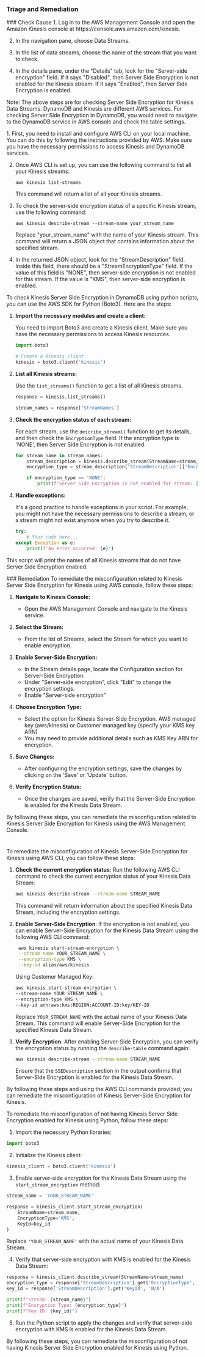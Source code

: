 
### Triage and Remediation
<Tabs>

<Tab title='Cause'>
### Check Cause
<AccordionGroup>
<Accordion title='Using Console' defaultOpen='true'>
1. Log in to the AWS Management Console and open the Amazon Kinesis console at https://console.aws.amazon.com/kinesis.

2. In the navigation pane, choose Data Streams.

3. In the list of data streams, choose the name of the stream that you want to check.

4. In the details pane, under the "Details" tab, look for the "Server-side encryption" field. If it says "Disabled", then Server Side Encryption is not enabled for the Kinesis stream. If it says "Enabled", then Server Side Encryption is enabled.

Note: The above steps are for checking Server Side Encryption for Kinesis Data Streams. DynamoDB and Kinesis are different AWS services. For checking Server Side Encryption in DynamoDB, you would need to navigate to the DynamoDB service in AWS console and check the table settings.
</Accordion>

<Accordion title='Using CLI'>
1. First, you need to install and configure AWS CLI on your local machine. You can do this by following the instructions provided by AWS. Make sure you have the necessary permissions to access Kinesis and DynamoDB services.

2. Once AWS CLI is set up, you can use the following command to list all your Kinesis streams:

   ```
   aws kinesis list-streams
   ```

   This command will return a list of all your Kinesis streams.

3. To check the server-side encryption status of a specific Kinesis stream, use the following command:

   ```
   aws kinesis describe-stream --stream-name your_stream_name
   ```

   Replace "your_stream_name" with the name of your Kinesis stream. This command will return a JSON object that contains information about the specified stream.

4. In the returned JSON object, look for the "StreamDescription" field. Inside this field, there should be a "StreamEncryptionType" field. If the value of this field is "NONE", then server-side encryption is not enabled for this stream. If the value is "KMS", then server-side encryption is enabled.
</Accordion>

<Accordion title='Using Python'>
To check Kinesis Server Side Encryption in DynamoDB using python scripts, you can use the AWS SDK for Python (Boto3). Here are the steps:

1. **Import the necessary modules and create a client:**

    You need to import Boto3 and create a Kinesis client. Make sure you have the necessary permissions to access Kinesis resources.

    ```python
    import boto3

    # Create a Kinesis client
    kinesis = boto3.client('kinesis')
    ```

2. **List all Kinesis streams:**

    Use the `list_streams()` function to get a list of all Kinesis streams.

    ```python
    response = kinesis.list_streams()

    stream_names = response['StreamNames']
    ```

3. **Check the encryption status of each stream:**

    For each stream, use the `describe_stream()` function to get its details, and then check the `EncryptionType` field. If the encryption type is 'NONE', then Server Side Encryption is not enabled.

    ```python
    for stream_name in stream_names:
        stream_description = kinesis.describe_stream(StreamName=stream_name)
        encryption_type = stream_description['StreamDescription']['EncryptionType']

        if encryption_type == 'NONE':
            print(f'Server Side Encryption is not enabled for stream: {stream_name}')
    ```

4. **Handle exceptions:**

    It's a good practice to handle exceptions in your script. For example, you might not have the necessary permissions to describe a stream, or a stream might not exist anymore when you try to describe it.

    ```python
    try:
        # Your code here...
    except Exception as e:
        print(f'An error occurred: {e}')
    ```

This script will print the names of all Kinesis streams that do not have Server Side Encryption enabled.
</Accordion>

</AccordionGroup>
</Tab>
<Tab title='Remediation'>
### Remediation

<AccordionGroup>
<Accordion title='Using Console' defaultOpen='true'>
To remediate the misconfiguration related to Kinesis Server Side Encryption for Kinesis using AWS console, follow these steps:

1. **Navigate to Kinesis Console:**
   - Open the AWS Management Console and navigate to the Kinesis service.

2. **Select the Stream:**
   - From the list of Streams, select the Stream for which you want to enable encryption.

3. **Enable Server-Side Encryption:**
   - In the Stream details page, locate the Configuration section for Server-Side Encryption.
   - Under "Server-side encryption", click "Edit" to change the encryption settings.
   - Enable "Server-side encryption"

5. **Choose Encryption Type:**
   - Select the option for Kinesis Server-Side Encryption. AWS managed key (aws/kinesis) or Customer managed key (specify your KMS key ARN)
   - You may need to provide additional details such as KMS Key ARN for encryption.

6. **Save Changes:**
   - After configuring the encryption settings, save the changes by clicking on the 'Save' or 'Update' button.

7. **Verify Encryption Status:**
   - Once the changes are saved, verify that the Server-Side Encryption is enabled for the Kinesis Data Stream.

By following these steps, you can remediate the misconfiguration related to Kinesis Server Side Encryption for Kinesis using the AWS Management Console.

#
</Accordion>

<Accordion title='Using CLI'>
To remediate the misconfiguration of Kinesis Server-Side Encryption for Kinesis using AWS CLI, you can follow these steps:

1. **Check the current encryption status**: Run the following AWS CLI command to check the current encryption status of your Kinesis Data Stream:
   
   ```bash
   aws kinesis describe-stream --stream-name STREAM_NAME
   ```
   
   This command will return information about the specified Kinesis Data Stream, including the encryption settings.

2. **Enable Server-Side Encryption**: If the encryption is not enabled, you can enable Server-Side Encryption for the Kinesis Data Stream using the following AWS CLI command:

   ```bash
    aws kinesis start-stream-encryption \
    --stream-name YOUR_STREAM_NAME \
    --encryption-type KMS \
    --key-id alias/aws/kinesis
   ```

    Using Customer Managed Key:

    ```bash
    aws kinesis start-stream-encryption \
    --stream-name YOUR_STREAM_NAME \
    --encryption-type KMS \
    --key-id arn:aws:kms:REGION:ACCOUNT-ID:key/KEY-ID
    ```

   Replace `YOUR_STREAM_NAME` with the actual name of your Kinesis Data Stream. This command will enable Server-Side Encryption for the specified Kinesis Data Stream.

3. **Verify Encryption**: After enabling Server-Side Encryption, you can verify the encryption status by running the `describe-table` command again:

   ```bash
   aws kinesis describe-stream --stream-name STREAM_NAME
   ```

   Ensure that the `SSEDescription` section in the output confirms that Server-Side Encryption is enabled for the Kinesis Data Stream.

By following these steps and using the AWS CLI commands provided, you can remediate the misconfiguration of Kinesis Server-Side Encryption for Kinesis.
</Accordion>

<Accordion title='Using Python'>
To remediate the misconfiguration of not having Kinesis Server Side Encryption enabled for Kinesis using Python, follow these steps:

1. Import the necessary Python libraries:
```python
import boto3
```

2. Initialize the Kinesis client:
```python
kinesis_client = boto3.client('kinesis')
```

3. Enable server-side encryption for the Kinesis Data Stream using the `start_stream_encryption` method:
```python
stream_name = 'YOUR_STREAM_NAME'

response = kinesis_client.start_stream_encryption(
    StreamName=stream_name,
    EncryptionType='KMS',
    KeyId=key_id
)
```
Replace `'YOUR_STREAM_NAME'` with the actual name of your Kinesis Data Stream.

4. Verify that server-side encryption with KMS is enabled for the Kinesis Data Stream:
```python
response = kinesis_client.describe_stream(StreamName=stream_name)
encryption_type = response['StreamDescription'].get('EncryptionType', 'NONE')
key_id = response['StreamDescription'].get('KeyId', 'N/A')

print(f"Stream: {stream_name}")
print(f"Encryption Type: {encryption_type}")
print(f"Key ID: {key_id}")
```

5. Run the Python script to apply the changes and verify that server-side encryption with KMS is enabled for the Kinesis Data Stream.

By following these steps, you can remediate the misconfiguration of not having Kinesis Server Side Encryption enabled for Kinesis using Python.
</Accordion>

</AccordionGroup>
</Tab>
</Tabs>
